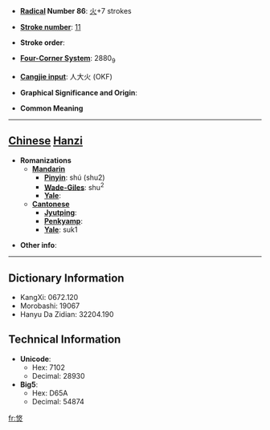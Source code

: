 * '''[[Wiktionary:Chinese radical index| Radical]] Number 86''': [[Wiktionary:Chinese radical index 火|火]]+7 strokes

* '''[[Wiktionary:Chinese total strokes index|Stroke number]]''': [[Wiktionary:Chinese total strokes index 11|11]]

* '''Stroke order''': 

* '''[[Wiktionary:Chinese four corner index|Four-Corner System]]''': 2880<sub>9</sub>

* '''[[Wiktionary:Chinese Cangjie index|Cangjie input]]''': 人大火 (OKF)

* '''Graphical Significance and Origin''': 

* '''Common Meaning'''

----

== [[Chinese]] [[Hanzi]] ==

* '''Romanizations'''
** '''[[Mandarin]]'''
*** '''[[Pinyin]]''': shú (shu2)
*** '''[[Wade-Giles]]''': shu<sup>2</sup>
*** '''[[Yale]]''': 
** '''[[Cantonese]]'''
*** '''[[Jyutping]]''':
*** '''[[Penkyamp]]''': 
*** '''[[Yale]]''': suk1

* '''Other info''': 

----

== Dictionary Information ==

* KangXi: 0672.120
* Morobashi: 19067
* Hanyu Da Zidian: 32204.190

== Technical Information ==

* '''Unicode''':
** Hex: 7102
** Decimal: 28930
* '''Big5''':
** Hex: D65A
** Decimal: 54874

[[fr:焂]]